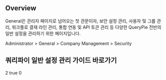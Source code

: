 ## Overview
General은 관리자 페이지로 넘어오는 첫 관문이자, 보안 설정 관리, 사용자 및 그룹 관리, 워크플로 결재 라인 관리, 통합 연동 및 API 토큰 관리 등 다양한 QueryPie 전반의 일반 설정을 관리하기 위한 페이지입니다. 

Administrator > General > Company Management > Security

## 쿼리파이 일반 설정 관리 가이드 바로가기
2
true
0